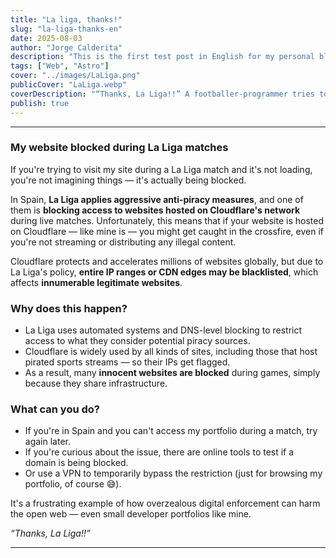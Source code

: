 ```yaml
---
title: "La liga, thanks!"
slug: "la-liga-thanks-en"
date: 2025-08-03
author: "Jorge Calderita"
description: "This is the first test post in English for my personal blog."
tags: ["Web", "Astro"]
cover: "../images/LaLiga.png"
publicCover: "LaLiga.webp"
coverDescription: "“Thanks, La Liga!!” A footballer-programmer tries to score a goal in his website’s goalpost, which is—literally—a brick wall."
publish: true
---
```

---

### My website blocked during La Liga matches

If you're trying to visit my site during a La Liga match and it's not loading, you're not imagining things — it's actually being blocked.

In Spain, **La Liga applies aggressive anti-piracy measures**, and one of them is **blocking access to websites hosted on Cloudflare's network** during live matches. Unfortunately, this means that if your website is hosted on Cloudflare — like mine is — you might get caught in the crossfire, even if you're not streaming or distributing any illegal content.

Cloudflare protects and accelerates millions of websites globally, but due to La Liga's policy, **entire IP ranges or CDN edges may be blacklisted**, which affects **innumerable legitimate websites**.

### Why does this happen?

- La Liga uses automated systems and DNS-level blocking to restrict access to what they consider potential piracy sources.
- Cloudflare is widely used by all kinds of sites, including those that host pirated sports streams — so their IPs get flagged.
- As a result, many **innocent websites are blocked** during games, simply because they share infrastructure.

### What can you do?

- If you're in Spain and you can't access my portfolio during a match, try again later.
- If you're curious about the issue, there are online tools to test if a domain is being blocked.
- Or use a VPN to temporarily bypass the restriction (just for browsing my portfolio, of course 😅).

It's a frustrating example of how overzealous digital enforcement can harm the open web — even small developer portfolios like mine.

*“Thanks, La Liga!!”*

---
